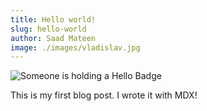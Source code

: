 ```yaml
---
title: Hello world!
slug: hello-world
author: Saad Mateen
image: ./images/vladislav.jpg
---
```


![Someone is holding a Hello Badge](images/vladislav.jpg)

This is my first blog post. I wrote it with MDX!
